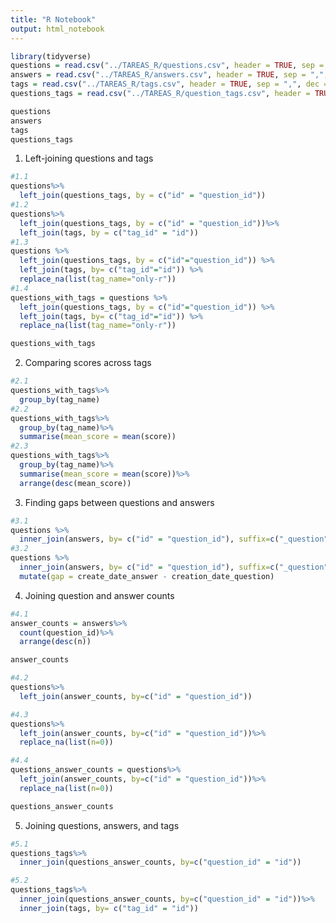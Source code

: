 ```yaml
---
title: "R Notebook"
output: html_notebook
---
```


```r
library(tidyverse)
questions = read.csv("../TAREAS_R/questions.csv", header = TRUE, sep = ",", dec = ".")
answers = read.csv("../TAREAS_R/answers.csv", header = TRUE, sep = ",", dec = ".")
tags = read.csv("../TAREAS_R/tags.csv", header = TRUE, sep = ",", dec = ".")
questions_tags = read.csv("../TAREAS_R/question_tags.csv", header = TRUE, sep = ",", dec = ".")

questions
answers
tags
questions_tags
```

1. Left-joining questions and tags

```r
#1.1
questions%>%
  left_join(questions_tags, by = c("id" = "question_id"))
#1.2
questions%>%
  left_join(questions_tags, by = c("id" = "question_id"))%>%
  left_join(tags, by = c("tag_id" = "id"))
#1.3
questions %>%
  left_join(questions_tags, by = c("id"="question_id")) %>%
  left_join(tags, by= c("tag_id"="id")) %>%
  replace_na(list(tag_name="only-r"))
#1.4
questions_with_tags = questions %>%
  left_join(questions_tags, by = c("id"="question_id")) %>%
  left_join(tags, by= c("tag_id"="id")) %>%
  replace_na(list(tag_name="only-r"))

questions_with_tags

```
2. Comparing scores across tags

```r
#2.1
questions_with_tags%>%
  group_by(tag_name)
#2.2
questions_with_tags%>%
  group_by(tag_name)%>%
  summarise(mean_score = mean(score))
#2.3
questions_with_tags%>%
  group_by(tag_name)%>%
  summarise(mean_score = mean(score))%>%
  arrange(desc(mean_score))
```


3. Finding gaps between questions and answers

```r
#3.1
questions %>%
  inner_join(answers, by= c("id" = "question_id"), suffix=c("_question", "_answer"))
#3.2
questions %>%
  inner_join(answers, by= c("id" = "question_id"), suffix=c("_question", "_answer"))%>%
  mutate(gap = create_date_answer - creation_date_question)
```

4. Joining question and answer counts

```r
#4.1
answer_counts = answers%>%
  count(question_id)%>%
  arrange(desc(n))

answer_counts

#4.2
questions%>%
  left_join(answer_counts, by=c("id" = "question_id"))

#4.3
questions%>%
  left_join(answer_counts, by=c("id" = "question_id"))%>%
  replace_na(list(n=0))

#4.4
questions_answer_counts = questions%>%
  left_join(answer_counts, by=c("id" = "question_id"))%>%
  replace_na(list(n=0))

questions_answer_counts

```

5. Joining questions, answers, and tags

```r
#5.1
questions_tags%>%
  inner_join(questions_answer_counts, by=c("question_id" = "id"))

#5.2
questions_tags%>%
  inner_join(questions_answer_counts, by=c("question_id" = "id"))%>%
  inner_join(tags, by= c("tag_id" = "id"))
```








